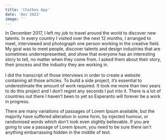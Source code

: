 ```yaml
---
title: 'Chatbox App'
date: 'Dec 2022'
image: ''
---
```

<Cover srcImg="/projects/chatbox/cover.jpg"/>
<ContentWrap>
  <AboutProject 
    title='ChatBox' 
    link="https://chatbox-frontend-mu.vercel.app/" 
    roles={['UX/UI Design', 'Front-end', 'Back-end', 'Socket.io']}
    client="Self Initiated" 
    date='Dec 2022'
  >
    <p>In December 2017, I left my job to travel around the world to discover new talents. In every country I visited over the next 12 months, I arranged to meet, interviewed and photograph one person working in the creative field. My goal was to meet people, discover talents and design industries that are sometimes underrepresented, and show that everyone has an interesting story to tell, no matter when they come from. I asked them about their story, their process and the industry they are working in. <br/><br/>I did the transcript of those interviews in order to create a website containing all those articles. To build a side project, it’s essential to underestimate the amount of work required. It took me more than two years to do this project and I don’t regret any seconds I put into it. There is a lot of countries out there I haven’t been to yet so Esperanto will forever be a work in progress.</p>
  </AboutProject>
  <Heading text="Technologies Used"/>
  <Paragraph>
      <p><span>There are many variations of passages of Lorem Ipsum available, but the majority have suffered alteration in some form, by injected humour, or randomised words which don't look even slightly believable. If you are going to use a passage of Lorem Ipsum, you need to be sure there isn't anything embarrassing hidden in the middle of text. </span></p>
      <TechIcons icons={['sketch', 'html', 'css', 'styled','js', 'react', 'redux', 'mongodb', 'express', 'socket']} />
  </Paragraph>
  <Splitter height="100" />
  <Heading text="Designed and Developed"/>
  <Img srcImg="/projects/chatbox/home.webp" />
  <Img srcImg="/projects/chatbox/login.webp" />
  <Img srcImg="/projects/chatbox/profile.webp" />
  <Img srcImg="/projects/chatbox/chat.webp" />
  <Splitter height="120" />
  <NextProject link="/projects/coffetino" projectTitle="Coffetino"/>
</ContentWrap>